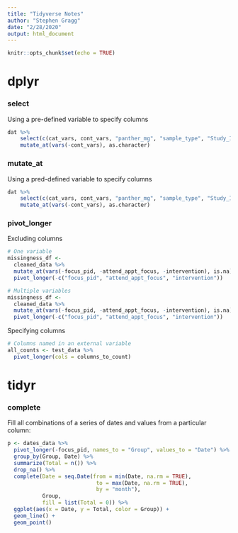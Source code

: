 ```yaml
---
title: "Tidyverse Notes"
author: "Stephen Gragg"
date: "2/28/2020"
output: html_document
---
```


```r
knitr::opts_chunk$set(echo = TRUE)
```
# dplyr

### select

Using a pre-defined variable to specify columns

```r
dat %>% 
    select(c(cat_vars, cont_vars, "panther_mg", "sample_type", "Study_ID")) %>% 
    mutate_at(vars(-cont_vars), as.character)
```


### mutate_at

Using a pred-defined variable to specify columns

```r
dat %>% 
    select(c(cat_vars, cont_vars, "panther_mg", "sample_type", "Study_ID")) %>% 
    mutate_at(vars(-cont_vars), as.character)
```

### pivot_longer

Excluding columns

```r
# One variable
missingness_df <- 
  cleaned_data %>% 
  mutate_at(vars(-focus_pid, -attend_appt_focus, -intervention), is.na) %>% 
  pivot_longer(-c("focus_pid", "attend_appt_focus", "intervention"))

# Multiple variables
missingness_df <- 
  cleaned_data %>% 
  mutate_at(vars(-focus_pid, -attend_appt_focus, -intervention), is.na) %>% 
  pivot_longer(-c("focus_pid", "attend_appt_focus", "intervention"))
```

Specifying columns

```r
# Columns named in an external variable
all_counts <- test_data %>%
  pivot_longer(cols = columns_to_count)
```


# tidyr

### complete

Fill all combinations of a series of dates and values from a particular column:

```r

p <- dates_data %>%
  pivot_longer(-focus_pid, names_to = "Group", values_to = "Date") %>%
  group_by(Group, Date) %>%
  summarize(Total = n()) %>%
  drop_na() %>% 
  complete(Date = seq.Date(from = min(Date, na.rm = TRUE), 
                            to = max(Date, na.rm = TRUE), 
                            by = "month"), 
           Group, 
           fill = list(Total = 0)) %>% 
  ggplot(aes(x = Date, y = Total, color = Group)) +
  geom_line() +
  geom_point()

```

